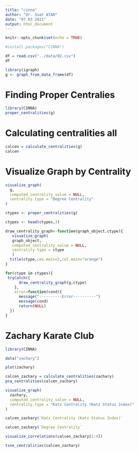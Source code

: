 ```yaml
---
title: "cinna"
author: "Dr. Suat ATAN"
date: "07 03 2021"
output: html_document
---
```


```r
knitr::opts_chunk$set(echo = TRUE)
```

```r
#install.packages("CINNA")
```

```r
df = read.csv("../data/02.csv")
df
```

```r
library(igraph)
g <- graph_from_data_frame(df)
```

# Finding Proper Centralies

```r
library(CINNA)
proper_centralities(g)
```
# Calculating centralities all

```r
calcen = calculate_centralities(g)
calcen
```


# Visualize Graph by Centrality

```r
visualize_graph(
  g,
  computed_centrality_value = NULL,
  centrality.type = "Degree Centrality"
)
```


```r
ctypes <- proper_centralities(g)

ctypes <- head(ctypes,3)

draw_centrality_graph<-function(graph_object,ctype){
   visualize_graph(
   graph_object,
   computed_centrality_value = NULL,
   centrality.type = ctype
   )
  title(ctype,cex.main=2,col.main="orange")
}

for(ctype in ctypes){
 tryCatch({
      draw_centrality_graph(g,ctype)
    },
    error=function(cond){
      message("----------Error----------")
      message(cond)
      return(NULL)
  })
}
```
# Zachary Karate Club

```r
library(CINNA)

data("zachary")

plot(zachary)


```
```r
calcen_zachary = calculate_centralities(zachary)
pca_centralities(calcen_zachary)
```



```r
visualize_graph(
  zachary,
  computed_centrality_value = NULL,
  centrality.type = "Katz Centrality (Katz Status Index)"
)
```
```r
calcen_zachary$`Katz Centrality (Katz Status Index)`
```

```r
calcen_zachary$`Degree Centrality`
```

```r
visualize_correlations(calcen_zachary[1:4])
```
```r
tsne_centralities(calcen_zachary)
```

